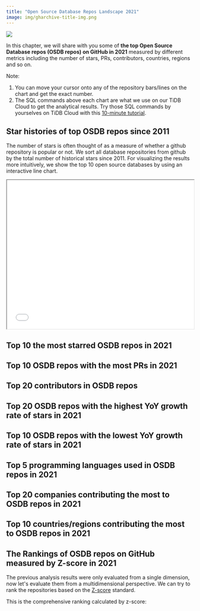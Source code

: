 ```yaml
---
title: "Open Source Database Repos Landscape 2021"
image: img/gharchive-title-img.png
---
```



![](/img/gharchive-title-img.png)

In this chapter, we will share with you some of **the top Open Source Database repos (OSDB repos) on GitHub in 2021** measured by different metrics including the number of stars, PRs, contributors, countries, regions and so on. 

Note: 
1. You can move your cursor onto any of the repository bars/lines on the chart and get the exact number. 
2. The SQL commands above each chart are what we use on our TiDB Cloud to get the analytical results. Try those SQL commands by yourselves on TiDB Cloud with this [10-minute tutorial](/blog/analyze-github-events-on-tidb-cloud-in-10-minutes).

## Star histories of top OSDB repos since 2011

The number of stars is often thought of as a measure of whether a github repository is popular or not. We sort all database repositories from github by the total number of historical stars since 2011. For visualizing the results more intuitively, we show the top 10 open source databases by using an interactive line chart. 

<iframe  width="100%" height="400" scrolling="no"  src="/charts/database.html?theme=dark">
</iframe>

## Top 10 the most starred OSDB repos in 2021

<CommonChart
  chart='barchart'
  category='archive-2021-top10-by-stars'
  n={10}
  formatSql={false}
  categoryIndex='repo_name'
  valueIndex='stars'
  seriesName='Stars'
  repo='db_repos'
/>

## Top 10 OSDB repos with the most PRs in 2021

<CommonChart
  chart='barchart'
  category='archive-2021-top10-by-prs'
  n={20}
  formatSql={false}
  categoryIndex='repo_name'
  valueIndex='num'
  seriesName='PRs'
  repo='db_repos'
/>

## Top 20 contributors in OSDB repos

<CommonChart
  chart='barchart'
  category='archive-2021-top20-by-developers'
  formatSql={false}
  categoryIndex='actor_login'
  valueIndex='pr_count'
  categoryType='owner'
  seriesName='PRs'
  repo='db_repos'
/>

## Top 20 OSDB repos with the highest YoY growth rate of stars in 2021

<CommonChart
  chart='yoychart'
  category='archive-2021-top20-by-stars-yoy'
  formatSql={false}
  repo='db_repos'
/>

## Top 10 OSDB repos with the lowest YoY growth rate of stars in 2021

<CommonChart
  chart='yoychart'
  category='archive-2021-bottom10-by-yoy'
  formatSql={false}
  repo='db_repos'
/>

## Top 5 programming languages used in OSDB repos in 2021

<CommonChart
  chart='barchart'
  category='archive-2021-top5-by-languages'
  formatSql={false}
  categoryIndex='language'
  valueIndex='COUNT(*)'
  categoryType='lang'
  seriesName='PRs'
  repo='db_repos'
/>

## Top 20 companies contributing the most to OSDB repos in 2021

<CommonChart
  chart='barchart'
  category='archive-2021-top20-by-companies'
  formatSql={false}
  categoryIndex='company'
  valueIndex='users_count'
  seriesName='Contributors'
  categoryType={false}
  repo='db_repos'
/>

## Top 10 countries/regions contributing the most to OSDB repos in 2021

<CommonChart
  chart='worldmapchart'
  category='archive-2021-top10-by-regions'
  formatSql={false}
  categoryIndex='country_code'
  valueIndex='users_count'
  seriesName='Contributors'
  repo='db_repos'
/>

## The Rankings of OSDB repos on GitHub measured by Z-score in 2021

The previous analysis results were only evaluated from a single dimension, now let's evaluate them from a multidimensional perspective. We can try to rank the repositories based on the [Z-score](https://en.wikipedia.org/wiki/Standard_score) standard.

This is the comprehensive ranking calculated by z-score:

<CommonChart
  chart='zscorechart'
  category='archive-2021-archive-ranking'
  formatSql={false}
  repo='db_repos'
/>
